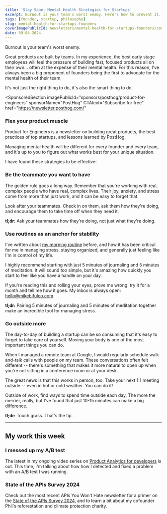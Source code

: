 ```yaml
---
title: 'Stay Sane: Mental Health Strategies for Startups'
excerpt: Burnout is your team's worst enemy. Here's how to prevent it.
tags: [founder, startup, philosophy]
slug: mental-health-for-startups-founders
coverImagePublicId: newsletters/mental-health-for-startups-founders/cover
date: 09-04-2024
---
```


Burnout is your team's worst enemy.

Great products are built by teams. In my experience, the best early stage employees will feel the pressure of building fast, focused products all on their own... often at the expense of their mental health. For this reason, I've always been a big proponent of founders being the first to advocate for the mental health of their team.

It's not just the right thing to do, it's also the smart thing to do.

<SponsoredSection
  imagePublicId="sponsors/posthog/product-for-engineers"
  sponsorName="PostHog"
  CTAtext="Subscribe for free"
  href="https://newsletter.posthog.com/"
>

### Flex your product muscle

Product for Engineers is a newsletter on building great products, the best practices of top startups, and lessons learned by PostHog.

</SponsoredSection>

Managing mental health will be different for every founder and every team, and it's up to you to figure out what works best for your unique situation.

I have found these strategies to be effective:

### Be the teammate you want to have

The golden rule goes a long way. Remember that you're working with real, complex people who have real, complex lives. Their joy, anxiety, and stress come from more than just work, and it can be easy to forget that.

Look after your teammates. Check in on them, ask them how they're doing, and encourage them to take time off when they need it.

**tl;dr:** Ask your teammates how they're doing, not just what they're doing.

### Use routines as an anchor for stability

I've written about [my morning routine](/newsletter/continuous-self-improvement) before, and how it has been critical for me in managing stress, staying organized, and generally just feeling like I'm in control of my life.

I highly recommend starting with just 5 minutes of journaling and 5 minutes of meditation. It will sound _too_ simple, but it's amazing how quickly you start to feel like you have a handle on your day.

If you're reading this and rolling your eyes, prove me wrong: try it for a month and tell me how it goes. My inbox is always open: [hello@mikebifulco.com](mailto:hello@mikebifulco.com).

**tl;dr:** Pairing 5 minutes of journaling and 5 minutes of meditation together make an incredible tool for managing stress.

### Go outside more

The day-to-day of building a startup can be so consuming that it's easy to forget to take care of yourself. Moving your body is one of the most important things you can do.

When I managed a remote team at Google, I would regularly schedule walk-and-talk calls with people on my team. These conversations often felt different -- there's something that makes it more natural to open up when you're not sitting in a conference room or at your desk.

The great news is that this works in person, too. Take your next 1:1 meeting outside -- even in hot or cold weather. You can do it!

Outside of work, find ways to spend time outside each day. The more the merrier, really, but I've found that just 10-15 minutes can make a big difference.

**tl;dr:** Touch grass. That's the tip.

---

## My work this week

### I messed up my A/B test

The latest in my ongoing video series on [Product Analytics for developers](https://www.youtube.com/watch?v=aDCFlPzNXh4) is out. This time, I'm talking about how how I detected and fixed a problem with an A/B test I was running.

### State of the APIs Survey 2024

Check out the most recent APIs You Won't Hate newsletter for a primer on the [State of the APIs Survey 2024](https://apisyouwonthate.com/newsletter/2024-state-of-the-api-survey/), and to learn a bit about my cofounder Phil's reforestation and climate protection charity.

